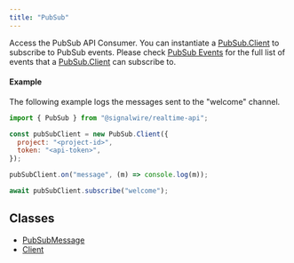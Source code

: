 ---
title: "PubSub"
---

Access the PubSub API Consumer. You can instantiate a [PubSub.Client](./pubsub-client.mdx) to subscribe to PubSub events. Please check [PubSub Events](./pubsub-client.mdx#events) for the full list of events that a [PubSub.Client](./pubsub-client.mdx) can subscribe to.

#### Example

The following example logs the messages sent to the "welcome" channel.

```javascript
import { PubSub } from "@signalwire/realtime-api";

const pubSubClient = new PubSub.Client({
  project: "<project-id>",
  token: "<api-token>",
});

pubSubClient.on("message", (m) => console.log(m));

await pubSubClient.subscribe("welcome");
```

## Classes

- [PubSubMessage](./pubsub-pubsubmessage.md)
- [Client](./pubsub-client.mdx)

